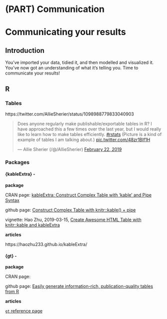 # (PART) Communication {-} 


# Communicating your results {#communicating}




## Introduction

You've imported your data, tidied it, and then modelled and visualized it. You've now got an understanding of what it's telling you. Time to communicate your results!




## R



### Tables

https://twitter.com/AllieSherier/status/1098988779833040903

<blockquote class="twitter-tweet" data-lang="en"><p lang="en" dir="ltr">Does anyone regularly make publishable/exportable tables in R? I have approached this a few times over the last year, but I would really like to learn how to make tables efficiently. <a href="https://twitter.com/hashtag/rstats?src=hash&amp;ref_src=twsrc%5Etfw">#rstats</a> (Picture is a kind of example of tables I am talking about.) <a href="https://t.co/48zr1BIf1H">pic.twitter.com/48zr1BIf1H</a></p>&mdash; Allie Sherier (/@/AllieSherier) <a href="https://twitter.com/AllieSherier/status/1098988779833040903?ref_src=twsrc%5Etfw">February 22, 2019</a></blockquote>
<script async src="https://platform.twitter.com/widgets.js" charset="utf-8"></script>


### Packages


#### {kableExtra} -

**package**

CRAN page: [kableExtra: Construct Complex Table with 'kable' and Pipe Syntax](https://cran.r-project.org/package=kableExtra)

github page: [Construct Complex Table with knitr::kable() + pipe](https://github.com/haozhu233/kableExtra)

vignette: Hao Zhu, 2019-03-15, [Create Awesome HTML Table with knitr::kable and kableExtra](https://cran.r-project.org/web/packages/kableExtra/vignettes/awesome_table_in_html.html)


**articles**

https://haozhu233.github.io/kableExtra/



#### {gt} -



**package**

CRAN page: []()

github page: [Easily generate information-rich, publication-quality tables from R](https://github.com/rstudio/gt)


**articles**

[`gt` reference page](https://gt.rstudio.com/)


